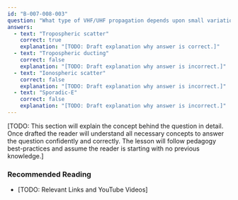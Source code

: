 ```yaml
---
id: "B-007-008-003"
question: "What type of VHF/UHF propagation depends upon small variations in density and water-vapour content?"
answers:
  - text: "Tropospheric scatter"
    correct: true
    explanation: "[TODO: Draft explanation why answer is correct.]"
  - text: "Tropospheric ducting"
    correct: false
    explanation: "[TODO: Draft explanation why answer is incorrect.]"
  - text: "Ionospheric scatter"
    correct: false
    explanation: "[TODO: Draft explanation why answer is incorrect.]"
  - text: "Sporadic-E"
    correct: false
    explanation: "[TODO: Draft explanation why answer is incorrect.]"
---
```


[TODO: This section will explain the concept behind the question in detail. Once drafted the reader will understand all necessary concepts to answer the question confidently and correctly. The lesson will follow pedagogy best-practices and assume the reader is starting with no previous knowledge.]

### Recommended Reading

- [TODO: Relevant Links and YouTube Videos]
